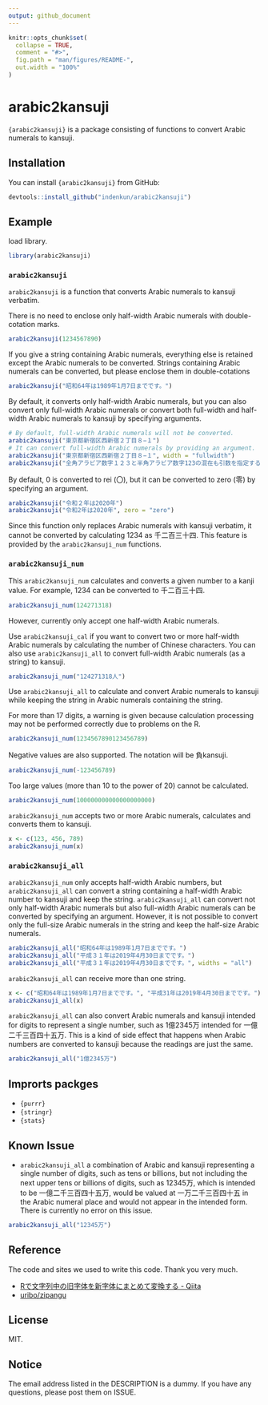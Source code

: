 ```yaml
---
output: github_document
---
```


<!-- README.md is generated from README.Rmd. Please edit that file -->

```r
knitr::opts_chunk$set(
  collapse = TRUE,
  comment = "#>",
  fig.path = "man/figures/README-",
  out.width = "100%"
)
```

# arabic2kansuji

<!-- badges: start -->
<!-- badges: end -->

`{arabic2kansuji}` is a package consisting of functions to convert Arabic numerals to kansuji.

## Installation

You can install `{arabic2kansuji}` from GitHub:

``` r
devtools::install_github("indenkun/arabic2kansuji")
```

## Example

load library.

```r
library(arabic2kansuji)
```

### `arabic2kansuji`

`arabic2kansuji` is a function that converts Arabic numerals to kansuji verbatim.

There is no need to enclose only half-width Arabic numerals with double-cotation marks.

```r
arabic2kansuji(1234567890)
```

If you give a string containing Arabic numerals, everything else is retained except the Arabic numerals to be converted. Strings containing Arabic numerals can be converted, but please enclose them in double-cotations

```r
arabic2kansuji("昭和64年は1989年1月7日までです。")
```

By default, it converts only half-width Arabic numerals, but you can also convert only full-width Arabic numerals or convert both full-width and half-width Arabic numerals to kansuji by specifying arguments.

```r
# By default, full-width Arabic numerals will not be converted.
arabic2kansuji("東京都新宿区西新宿２丁目８−１")
# It can convert full-width Arabic numerals by providing an argument.
arabic2kansuji("東京都新宿区西新宿２丁目８−１", width = "fullwidth")
arabic2kansuji("全角アラビア数字１２３と半角アラビア数字123の混在も引数を指定すると変換できます。", width = "all")
```

By default, 0 is converted to rei (〇), but it can be converted to zero (零) by specifying an argument.

```r
arabic2kansuji("令和２年は2020年")
arabic2kansuji("令和2年は2020年", zero = "zero")
```

Since this function only replaces Arabic numerals with kansuji verbatim, it cannot be converted by calculating 1234 as 千二百三十四. This feature is provided by the `arabic2kansuji_num` functions.

### `arabic2kansuji_num`

This `arabic2kansuji_num` calculates and converts a given number to a kanji value. For example, 1234 can be converted to 千二百三十四.

```r
arabic2kansuji_num(124271318)
```

However, currently only accept one half-width Arabic numerals.

Use `arabic2kansuji_cal` if you want to convert two or more half-width Arabic numerals by calculating the number of Chinese characters. You can also use `arabic2kansuji_all` to convert full-width Arabic numerals (as a string) to kansuji.

```r
arabic2kansuji_num("124271318人")
```

Use `arabic2kansuji_all` to calculate and convert Arabic numerals to kansuji while keeping the string in Arabic numerals containing the string.

For more than 17 digits, a warning is given because calculation processing may not be performed correctly due to problems on the R.

```r
arabic2kansuji_num(1234567890123456789)
```

Negative values are also supported. The notation will be 負kansuji.

```r
arabic2kansuji_num(-123456789)
```

Too large values (more than 10 to the power of 20) cannot be calculated.

```r
arabic2kansuji_num(100000000000000000000)
```

`arabic2kansuji_num` accepts two or more Arabic numerals, calculates and converts them to kansuji.

```r
x <- c(123, 456, 789)
arabic2kansuji_num(x)
```

### `arabic2kansuji_all`

`arabic2kansuji_num` only accepts half-width Arabic numbers, but `arabic2kansuji_all` can convert a string containing a half-width Arabic number to kansuji and keep the string. `arabic2kansuji_all` can convert not only half-width Arabic numerals but also full-width Arabic numerals can be converted by specifying an argument. However, it is not possible to convert only the full-size Arabic numerals in the string and keep the half-size Arabic numerals.

```r
arabic2kansuji_all("昭和64年は1989年1月7日までです。")
arabic2kansuji_all("平成３１年は2019年4月30日までです。")
arabic2kansuji_all("平成３１年は2019年4月30日までです。", widths = "all")
```

`arabic2kansuji_all` can receive more than one string.

```r
x <- c("昭和64年は1989年1月7日までです。", "平成31年は2019年4月30日までです。")
arabic2kansuji_all(x)
```

`arabic2kansuji_all` can also convert Arabic numerals and kansuji intended for digits to represent a single number, such as 1億2345万 intended for 一億二千三百四十五万. This is a kind of side effect that happens when Arabic numbers are converted to kansuji because the readings are just the same.

```r
arabic2kansuji_all("1億2345万")
```

## Improrts packges

* `{purrr}`
* `{stringr}`
* `{stats}`

## Known Issue

* `arabic2kansuji_all` a combination of Arabic and kansuji representing a single number of digits, such as tens or billions, but not including the next upper tens or billions of digits, such as 12345万, which is intended to be 一億二千三百四十五万, would be valued at 一万二千三百四十五 in the Arabic numeral place and would not appear in the intended form. There is currently no error on this issue.

```r
arabic2kansuji_all("12345万")
```

## Reference

The code and sites we used to write this code. Thank you very much.

* [Rで文字列中の旧字体を新字体にまとめて変換する - Qiita](https://qiita.com/hzm_0901/items/c77bec84d261e0ae2bfe)
* [uribo/zipangu](https://github.com/uribo/zipangu)

## License

MIT.

## Notice

The email address listed in the DESCRIPTION is a dummy. If you have any questions, please post them on ISSUE.
